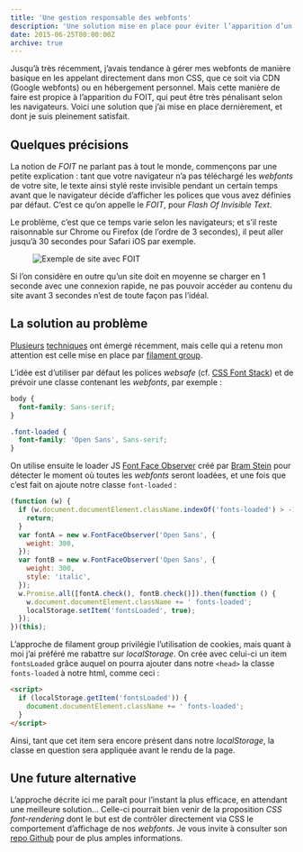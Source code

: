 ```yaml
---
title: 'Une gestion responsable des webfonts'
description: 'Une solution mise en place pour éviter l’apparition d’un FOIT avec les webfonts.'
date: 2015-06-25T00:00:00Z
archive: true
---
```




Jusqu’à très récemment, j’avais tendance à gérer mes webfonts de manière basique en les appelant directement dans mon CSS, que ce soit via CDN (Google webfonts) ou en hébergement personnel. Mais cette manière de faire est propice à l’apparition du FOIT, qui peut être très pénalisant selon les navigateurs. Voici une solution que j’ai mise en place dernièrement, et dont je suis pleinement satisfait.

## Quelques précisions

La notion de _FOIT_ ne parlant pas à tout le monde, commençons par une petite explication : tant que votre navigateur n’a pas téléchargé les _webfonts_ de votre site, le texte ainsi stylé reste invisible pendant un certain temps avant que le navigateur décide d’afficher les polices que vous avez définies par défaut. C’est ce qu’on appelle le _FOIT_, pour _Flash Of Invisible Text_.

Le problème, c’est que ce temps varie selon les navigateurs; et s’il reste raisonnable sur Chrome ou Firefox (de l’ordre de 3 secondes), il peut aller jusqu’à 30 secondes pour Safari iOS par exemple.

<Figure caption="Exemple de FOIT : sur ce site, il m’a fallu une dizaine de secondes pour pouvoir accéder au contenu – malgré ma connexion en WiFi.">
  <Image
    src="/images/webfonts-invision.png"
    alt="Exemple de site avec FOIT"
    width={1400}
    height={1136}
  />
</Figure>

Si l’on considère en outre qu’un site doit en moyenne se charger en 1 seconde avec une connexion rapide, ne pas pouvoir accéder au contenu du site avant 3 secondes n’est de toute façon pas l’idéal.

## La solution au problème

[Plusieurs](http://crocodillon.com/blog/non-blocking-web-fonts-using-localstorage) [techniques](http://jaicab.com/localFont/) ont émergé récemment, mais celle qui a retenu mon attention est celle mise en place par [filament group](https://www.filamentgroup.com/lab/font-events.html).

L’idée est d’utiliser par défaut les polices _websafe_ (cf. [CSS Font Stack](http://www.cssfontstack.com/)) et de prévoir une classe contenant les _webfonts_, par exemple :

```css
body {
  font-family: Sans-serif;
}

.font-loaded {
  font-family: 'Open Sans', Sans-serif;
}
```

On utilise ensuite le loader JS [Font Face Observer](https://github.com/bramstein/fontfaceobserver) créé par [Bram Stein](https://twitter.com/bram_stein) pour détecter le moment où toutes les _webfonts_ seront loadées, et une fois que c’est fait on ajoute notre classe `font-loaded` :

```js
(function (w) {
  if (w.document.documentElement.className.indexOf('fonts-loaded') > -1) {
    return;
  }
  var fontA = new w.FontFaceObserver('Open Sans', {
    weight: 300,
  });
  var fontB = new w.FontFaceObserver('Open Sans', {
    weight: 300,
    style: 'italic',
  });
  w.Promise.all([fontA.check(), fontB.check()]).then(function () {
    w.document.documentElement.className += ' fonts-loaded';
    localStorage.setItem('fontsLoaded', true);
  });
})(this);
```

L’approche de filament group privilégie l’utilisation de cookies, mais quant à moi j’ai préféré me rabattre sur _localStorage_. On crée avec celui-ci un item `fontsLoaded` grâce auquel on pourra ajouter dans notre `<head>` la classe `fonts-loaded` à notre html, comme ceci :

```html
<script>
  if (localStorage.getItem('fontsLoaded')) {
    document.documentElement.className += ' fonts-loaded';
  }
</script>
```

Ainsi, tant que cet item sera encore présent dans notre _localStorage_, la classe en question sera appliquée avant le rendu de la page.

## Une future alternative

L’approche décrite ici me paraît pour l’instant la plus efficace, en attendant une meilleure solution… Celle-ci pourrait bien venir de la proposition _CSS font-rendering_ dont le but est de contrôler directement via CSS le comportement d’affichage de nos _webfonts_. Je vous invite à consulter son [repo Github](https://github.com/KenjiBaheux/css-font-rendering) pour de plus amples informations.

